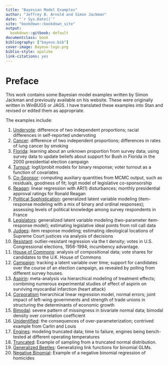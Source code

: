 ```yaml
--- 
title: "Bayesian Model Examples"
author: "Jeffrey B. Arnold and Simon Jackman"
date: "`r Sys.Date()`"
site: "bookdown::bookdown_site"
output:
  bookdown::gitbook: default
documentclass: book
bibliography: ["bayeux.bib"]
cover-image: Bayeux-logo.png
biblio-style: apalike
link-citations: yes
---
```


# Preface {-}

This work contains some Bayesian model examples written by Simon Jackman and previously available on his website. 
These were originally written in WinBUGS or JAGS.
I have translated these examples into Stan and revised or edited them as appropriate.

The examples include:

1. [Undervote](undervote): difference of two independent proportions; racial differences in self-reported undervoting
2. [Cancer](cancer): difference of two independent proportions; differences in rates of lung cancer by smoking
3. [Florida](florida): learning about an unknown proportion from survey data; using survey data to update beliefs about support for Bush in Florida in the 2000 presidential election campaign
4. [Turnout](turnout2005): logit/probit models for binary response; voter turnout as a function of covariates
5. [Co-Sponsor](cosponsor): computing auxiliary quantities from MCMC output, such as residuals, goodness of fit; logit model of legislative co-sponsorship
6. [Reagan](reagan): linear regression with AR(1) disturbances; monthly presidential approval ratings for Ronald Reagan
7. [Political Sophistication](sophistication):  generalized latent variable modeling (item-response modeling with a mix of binary and ordinal responses); assessing levels of political knowledge among survey respondents in France
8. [Legislators](legislators):  generalized latent variable modeling (two-parameter item-response model); estimating legislative ideal points from roll call data
9. [Judges](judges): item response modeling; estimating ideological locations of Supreme Court justices via analysis of decisions
10. [Resistant](resistant): outlier-resistant regression via the t density; votes in U.S. Congressional elections, 1956-1994; incumbency advantage.
11. [House of Commons](uk92): analysis of compositional data; vote shares for candidates to the U.K. House of Commons
12. [Campaign](campaign): tracking a latent variable over time; support for candidates over the course of an election campaign, as revealed by polling from different survey houses.
13. [Aspirin](aspirin): meta-analysis via hierarchical modeling of treatment effects; combining numerous experimental studies of effect of aspirin on surviving myocardial infarction (heart attack)
14. [Corporatism](corporatism) hierarchical linear regression model, normal errors; joint impact of left-wing governments and strength of trade unions in structuring the determinants of economic growth
16. [Bimodal](bimodal): severe pattern of missingness in bivariate normal data; bimodal density over correlation coefficient
17. [Unidentified](unidentified): the consequences of over-parameterization; contrived example from Carlin and Louis
18. [Engines](engines): modeling truncated data; time to failure, engines being bench-tested at different operating temperatures
19. [Truncated](truncated): Example of sampling from a truncated normal distribution.
20. [Generalized Beetles](genbeetles): Generalizing link functions for binomial GLMs.
21. [Negative Binomial](negbin): Example of a negative binomial regression of homicides
